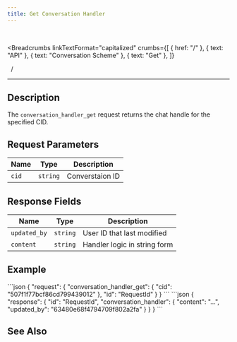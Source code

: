 ```yaml
---
title: Get Conversation Handler
---
```


<br />



<Breadcrumbs
  linkTextFormat="capitalized"
  crumbs={[
    { href: "/" },
    { text: "API" },
    { text: "Conversation Scheme" },
    { text: "Get" },
  ]}
>
  <Icon slot="index" name="seti:powershell" />
  <span slot="separator">&nbsp;&nbsp;/&nbsp;</span>
</Breadcrumbs>

---


## Description

> <Badge text="wss" variant="tip" size="large" />
> <Badge text="conversation_handler_get" size="large" />

The `conversation_handler_get` request returns the chat handle for the specified CID.

## Request Parameters

| Name  | Type     | Description     |
| ----- | -------- | --------------- |
| `cid` | `string` | Converstaion ID |

## Response Fields

| Name         | Type     | Description                  |
| ------------ | -------- | ---------------------------- |
| `updated_by` | `string` | User ID that last modified   |
| `content`    | `string` | Handler logic in string form |

## Example

<Tabs>
  <TabItem label="Request">
```json
{
  "request": {
    "conversation_handler_get": {
      "cid": "507f1f77bcf86cd799439012"
    },
    "id": "RequestId"
  }
}
```
  </TabItem>
</Tabs>

<Tabs>
  <TabItem label="Response">
```json
{
  "response": {
    "id": "RequestId",
    "conversation_handler": {
      "content": "...",
      "updated_by": "63480e68f4794709f802a2fa"
    }
  }
}
```
  </TabItem>
</Tabs>

## See Also

<LinkCard
  title="Introducing Programmable Chat"
  href="https://medium.com/p/8bfbc7728280"
  description="SAMA chat just got a powerful 💪🏻 upgrade. With our new Programmable Chat feature, you can now extend conversations with your own JavaScript logic."
/>
<LinkCard
  title="Programmable Chat feature "
  href="https://oleksandr-ch.notion.site/Programmable-Chat-feature-1ffe3b41e4ae804da619f63b706e7263"
  description="This allows developers to inject custom JavaScript logic into the chat system and interact with messages in real time. Below you’ll find a full explanation..."
/>

<script
  src="https://giscus.app/client.js"
  data-repo="SAMA-Communications/sama-server"
  data-repo-id="R_kgDOIBiYjA"
  data-category-id="DIC_kwDOIBiYjM4CuYYL"
  data-mapping="pathname"
  data-strict="0"
  data-reactions-enabled="1"
  data-emit-metadata="0"
  data-input-position="top"
  data-theme="transparent_dark"
  data-lang="en"
  data-loading="lazy"
  crossorigin="anonymous"
  async
></script>
